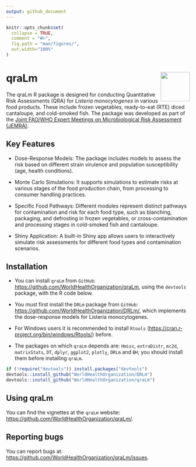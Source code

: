 ```yaml
---
output: github_document
---
```


<!-- README.md is generated from README.Rmd. Please edit that file -->

```r
knitr::opts_chunk$set(
  collapse = TRUE,
  comment = "#>",
  fig.path = "man/figures/",
  out.width="100%"
)
```

# qraLm <a href='https://github.com/WorldHealthOrganization/qraLm/docs/'><img src='man/figures/hex-qraLm.png' align="right" height="80" /></a>

The qraLm R package is designed for conducting Quantitative Risk Assessments (QRA) for *Listeria monocytogenes* in various food products. These include frozen vegetables, ready-to-eat (RTE) diced cantaloupe, and cold-smoked fish. The package was developed as part of the [Joint FAO/WHO Expert Meetings on Microbiological Risk Assessment (JEMRA)](https://www.who.int/publications/m/item/jemra-of-listeria-monocytogenes-in-foods).



## Key Features

- Dose-Response Models: The package includes models to assess the risk based on different strain virulence and population susceptibility (age, health conditions).

- Monte Carlo Simulations: It supports simulations to estimate risks at various stages of the food production chain, from processing to consumer handling practices.

- Specific Food Pathways: Different modules represent distinct pathways for contamination and risk for each food type, such as blanching, packaging, and defrosting in frozen vegetables, or cross-contamination and processing stages in cold-smoked fish and cantaloupe.

- Shiny Application: A built-in Shiny app allows users to interactively simulate risk assessments for different food types and contamination scenarios.

## Installation

- You can install `qraLm` from `GitHub`: [https://github.com/WorldHealthOrganization/qraLm](https://github.com/WorldHealthOrganization/qraLm), using the `devtools` package, with the R code below.

- You must first install the `DRLm` package from `GitHub`: [https://github.com/WorldHealthOrganization/DRLm/](https://github.com/WorldHealthOrganization/DRLm/), which implements the dose-response models for Listeria monocytogenes.

- For Windows users it is recommended to install `Rtools` ([https://cran.r-project.org/bin/windows/Rtools/](https://cran.r-project.org/bin/windows/Rtools/)) before.

- The packages on which `qraLm` depends are: `Hmisc`, `extraDistr`, `mc2d`, `matrixStats`, `DT`, `dplyr`,
         `ggplot2`, `plotly`, `DRLm` and `BH`; you should install them before installing `qraLm`.


```r

if (!require("devtools")) install.packages("devtools")
devtools::install_github("WorldHealthOrganization/DRLm")
devtools::install_github("WorldHealthOrganization/qraLm")
```

## Using qraLm

You can find the vignettes at the `qraLm` website: [https://github.com/WorldHealthOrganization/qraLm/](https://github.com/WorldHealthOrganization/qraLm/).

## Reporting bugs

You can report bugs at: [https://github.com/WorldHealthOrganization/qraLm/issues](https://github.com/WorldHealthOrganization/qraLm/issues).

